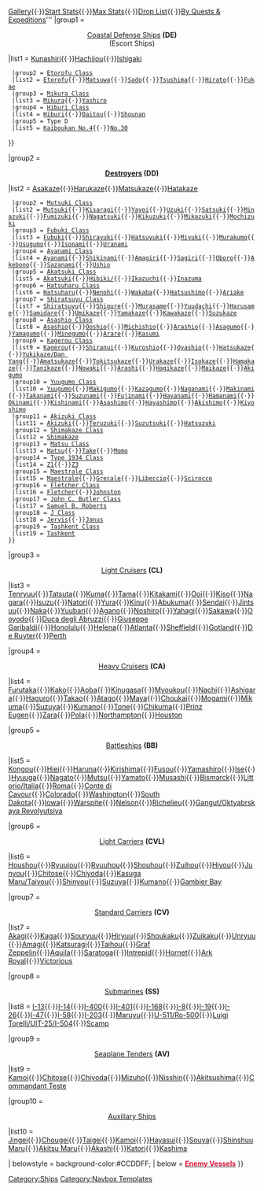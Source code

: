 {{Navbox
| name   = Template:Shiplist
| state = mw-collapsible 
| title = <span style="color:black;">'''[[Ship|List of Ships]]'''</span>
| basestyle  = background-color:#99CCFF;
| titlestyle = color:black;
| liststyle = border:0px none; padding-left:4px; padding:5px; 
| groupstyle =  color:black; padding:5px; 
| style      = color:black; background-color:#FFFFFF; border:1px solid #1A5B70; width:100%;
| abovestyle = background-color:#CCDDFF;
| above = '''[[Ship Class|By Class]]{{·}}[[Ship List (Image)|Gallery]]{{·}}[[Ship list|Start Stats]]{{·}}[[Ship Maximum Status|Max Stats]]{{·}}[[Drop List]]{{·}}[[List of ships required by quests and expeditions|By Quests & Expeditions]]'''
|group1 = <center>[[Coastal Defense Ships]] '''(DE)'''<br> (Escort Ships)</center>
|list1 = {{Navbox|child
  |basestyle  = background-color:#99CCFF;
  |groupstyle = color:black; background-color:#CCDDFF 
  |group1 = [[:Category:Shimushu_Class|Shimushu Class]]
  |list1 = [[Shimushu]]{{·}}[[Kunashiri]]{{·}}[[Hachijou]]{{·}}[[Ishigaki]]
  |group2 = [[:Category:Etorofu_Class|Etorofu Class]]
  |list2 = [[Etorofu]]{{·}}[[Matsuwa]]{{·}}[[Sado]]{{·}}[[Tsushima]]{{·}}[[Hirato]]{{·}}[[Fukae]]
  |group3 = [[:Category:Mikura_Class|Mikura Class]]
  |list3 = [[Mikura]]{{·}}[[Yashiro]]
  |group4 = [[:Category:Hiburi_Class|Hiburi Class]]
  |list4 = [[Hiburi]]{{·}}[[Daitou]]{{·}}[[Shounan]]
  |group5 = Type D
  |list5 = [[Kaiboukan No.4]]{{·}}[[Kaiboukan No.30|No.30]]
}}

|group2 = <center>'''[[EliteDD|Destroyers]] (DD)'''</center>
|list2 = {{Navbox|child
  |basestyle  = background-color:#99CCFF;
  |groupstyle = color:black; background-color:#CCDDFF 
  |group1 = [[:Category:Kamikaze Class|Kamikaze Class]]
  |list1 = [[Kamikaze]]{{·}}[[Asakaze]]{{·}}[[Harukaze]]{{·}}[[Matsukaze]]{{·}}[[Hatakaze]]
  |group2 = [[:Category:Mutsuki Class|Mutsuki Class]]
  |list2 = [[Mutsuki]]{{·}}[[Kisaragi]]{{·}}[[Yayoi]]{{·}}[[Uzuki]]{{·}}[[Satsuki]]{{·}}[[Minazuki]]{{·}}[[Fumizuki]]{{·}}[[Nagatsuki]]{{·}}[[Kikuzuki]]{{·}}[[Mikazuki]]{{·}}[[Mochizuki]]
  |group3 = [[:Category:Fubuki Class|Fubuki Class]]
  |list3 = [[Fubuki]]{{·}}[[Shirayuki]]{{·}}[[Hatsuyuki]]{{·}}[[Miyuki]]{{·}}[[Murakumo]]{{·}}[[Usugumo]]{{·}}[[Isonami]]{{·}}[[Uranami]]
  |group4 = [[:Category:Ayanami Class|Ayanami Class]]
  |list4 = [[Ayanami]]{{·}}[[Shikinami]]{{·}}[[Amagiri]]{{·}}[[Sagiri]]{{·}}[[Oboro]]{{·}}[[Akebono]]{{·}}[[Sazanami]]{{·}}[[Ushio]]
  |group5 = [[:Category:Akatsuki Class|Akatsuki Class]]
  |list5 = [[Akatsuki]]{{·}}[[Hibiki|Hibiki/{{lang|ru|Верный}}]]{{·}}[[Ikazuchi]]{{·}}[[Inazuma]]
  |group6 = [[:Category:Hatsuharu Class|Hatsuharu Class]]
  |list6 = [[Hatsuharu]]{{·}}[[Nenohi]]{{·}}[[Wakaba]]{{·}}[[Hatsushimo]]{{·}}[[Ariake]]
  |group7 = [[:Category:Shiratsuyu Class|Shiratsuyu Class]] 
  |list7 = [[Shiratsuyu]]{{·}}[[Shigure]]{{·}}[[Murasame]]{{·}}[[Yuudachi]]{{·}}[[Harusame]]{{·}}[[Samidare]]{{·}}[[Umikaze]]{{·}}[[Yamakaze]]{{·}}[[Kawakaze]]{{·}}[[Suzukaze]]
  |group8 = [[:Category:Asashio Class|Asashio Class]]
  |list8 = [[Asashio]]{{·}}[[Ooshio]]{{·}}[[Michishio]]{{·}}[[Arashio]]{{·}}[[Asagumo]]{{·}}[[Yamagumo]]{{·}}[[Minegumo]]{{·}}[[Arare]]{{·}}[[Kasumi]]
  |group9 = [[:Category:Kagerou Class|Kagerou Class]]
  |list9 = [[Kagerou]]{{·}}[[Shiranui]]{{·}}[[Kuroshio]]{{·}}[[Oyashio]]{{·}}[[Hatsukaze]]{{·}}[[Yukikaze|Yukikaze/Dan Yang]]{{·}}[[Amatsukaze]]{{·}}[[Tokitsukaze]]{{·}}[[Urakaze]]{{·}}[[Isokaze]]{{·}}[[Hamakaze]]{{·}}[[Tanikaze]]{{·}}[[Nowaki]]{{·}}[[Arashi]]{{·}}[[Hagikaze]]{{·}}[[Maikaze]]{{·}}[[Akigumo]]
  |group10 = [[:Category:Yuugumo Class|Yuugumo Class]]
  |list10 = [[Yuugumo]]{{·}}[[Makigumo]]{{·}}[[Kazagumo]]{{·}}[[Naganami]]{{·}}[[Makinami]]{{·}}[[Takanami]]{{·}}[[Suzunami]]{{·}}[[Fujinami]]{{·}}[[Hayanami]]{{·}}[[Hamanami]]{{·}}[[Okinami]]{{·}}[[Kishinami]]{{·}}[[Asashimo]]{{·}}[[Hayashimo]]{{·}}[[Akishimo]]{{·}}[[Kiyoshimo]]
  |group11 = [[:Category:Akizuki Class|Akizuki Class]]
  |list11 = [[Akizuki]]{{·}}[[Teruzuki]]{{·}}[[Suzutsuki]]{{·}}[[Hatsuzuki]]
  |group12 = [[:Category:Shimakaze Class|Shimakaze Class]]
  |list12 = [[Shimakaze]]
  |group13 = [[:Category:Matsu Class|Matsu Class]]
  |list13 = [[Matsu]]{{·}}[[Take]]{{·}}[[Momo]]
  |group14 = [[:Category:Type 1934 Class|Type 1934 Class]] 
  |list14 = [[Z1]]{{·}}[[Z3]]
  |group15 = [[:Category:Maestrale Class|Maestrale Class]]
  |list15 = [[Maestrale]]{{·}}[[Grecale]]{{·}}[[Libeccio]]{{·}}[[Scirocco]]
  |group16 = [[:Category:Fletcher Class|Fletcher Class]]
  |list16 = [[Fletcher]]{{·}}[[Johnston]]
  |group17 = [[:Category:John C. Butler Class|John C. Butler Class]]
  |list17 = [[Samuel B. Roberts]]
  |group18 = [[:Category:J Class|J Class]]
  |list18 = [[Jervis]]{{·}}[[Janus]]
  |group19 = [[:Category:Tashkent Class|Tashkent Class]]
  |list19 = [[Tashkent]]
 }}

|group3 = <center>[[Elitecl|Light Cruisers]] '''(CL)'''</center>
|list3 = [[Tenryuu]]{{·}}[[Tatsuta]]{{·}}[[Kuma]]{{·}}[[Tama]]{{·}}[[Kitakami]]{{·}}[[Ooi]]{{·}}[[Kiso]]{{·}}[[Nagara]]{{·}}[[Isuzu]]{{·}}[[Natori]]{{·}}[[Yura]]{{·}}[[Kinu]]{{·}}[[Abukuma]]{{·}}[[Sendai]]{{·}}[[Jintsuu]]{{·}}[[Naka]]{{·}}[[Yuubari]]{{·}}[[Agano]]{{·}}[[Noshiro]]{{·}}[[Yahagi]]{{·}}[[Sakawa]]{{·}}[[Ooyodo]]{{·}}[[Duca degli Abruzzi]]{{·}}[[Giuseppe Garibaldi]]{{·}}[[Honolulu]]{{·}}[[Helena]]{{·}}[[Atlanta]]{{·}}[[Sheffield]]{{·}}[[Gotland]]{{·}}[[De Ruyter]]{{·}}[[Perth]]

|group4 = <center>[[Eliteca|Heavy Cruisers]] '''(CA)'''</center>
|list4 = [[Furutaka]]{{·}}[[Kako]]{{·}}[[Aoba]]{{·}}[[Kinugasa]]{{·}}[[Myoukou]]{{·}}[[Nachi]]{{·}}[[Ashigara]]{{·}}[[Haguro]]{{·}}[[Takao]]{{·}}[[Atago]]{{·}}[[Maya]]{{·}}[[Choukai]]{{·}}[[Mogami]]{{·}}[[Mikuma]]{{·}}[[Suzuya]]{{·}}[[Kumano]]{{·}}[[Tone]]{{·}}[[Chikuma]]{{·}}[[Prinz Eugen]]{{·}}[[Zara]]{{·}}[[Pola]]{{·}}[[Northampton]]{{·}}[[Houston]]

|group5 = <center>[[elitebb|Battleships]] '''(BB)'''</center>
|list5 = [[Kongou]]{{·}}[[Hiei]]{{·}}[[Haruna]]{{·}}[[Kirishima]]{{·}}[[Fusou]]{{·}}[[Yamashiro]]{{·}}[[Ise]]{{·}}[[Hyuuga]]{{·}}[[Nagato]]{{·}}[[Mutsu]]{{·}}[[Yamato]]{{·}}[[Musashi]]{{·}}[[Bismarck]]{{·}}[[Littorio|Littorio/Italia]]{{·}}[[Roma]]{{·}}[[Conte di Cavour]]{{·}}[[Colorado]]{{·}}[[Washington]]{{·}}[[South Dakota]]{{·}}[[Iowa]]{{·}}[[Warspite]]{{·}}[[Nelson]]{{·}}[[Richelieu]]{{·}}[[Gangut|Gangut/Oktyabrskaya Revolyutsiya]]

|group6 = <center>[[elitecvl|Light Carriers]] '''(CVL)'''</center>
|list6 = [[Houshou]]{{·}}[[Ryuujou]]{{·}}[[Taigei|Ryuuhou]]{{·}}[[Shouhou]]{{·}}[[Zuihou]]{{·}}[[Hiyou]]{{·}}[[Junyou]]{{·}}[[Chitose]]{{·}}[[Chiyoda]]{{·}}[[Kasuga Maru|Kasuga Maru/Taiyou]]{{·}}[[Shinyou]]{{·}}[[Suzuya]]{{·}}[[Kumano]]{{·}}[[Gambier Bay]]

|group7 = <center>[[elitecv|Standard Carriers]] '''(CV)'''</center>
|list7 = [[Akagi]]{{·}}[[Kaga]]{{·}}[[Souryuu]]{{·}}[[Hiryuu]]{{·}}[[Shoukaku]]{{·}}[[Zuikaku]]{{·}}[[Unryuu]]{{·}}[[Amagi]]{{·}}[[Katsuragi]]{{·}}[[Taihou]]{{·}}[[Graf Zeppelin]]{{·}}[[Aquila]]{{·}}[[Saratoga]]{{·}}[[Intrepid]]{{·}}[[Hornet]]{{·}}[[Ark Royal]]{{·}}[[Victorious]]

|group8 = <center>[[elitess|Submarines]] '''(SS)'''</center>
|list8 = [[I-13]]{{·}}[[I-14]]{{·}}[[I-400]]{{·}}[[I-401]]{{·}}[[I-168]]{{·}}[[I-8]]{{·}}[[I-19]]{{·}}[[I-26]]{{·}}[[I-47]]{{·}}[[I-58]]{{·}}[[I-203]]{{·}}[[Maruyu]]{{·}}[[U-511|U-511/Ro-500]]{{·}}[[Luigi Torelli|Luigi Torelli/UIT-25/I-504]]{{·}}[[Scamp]]

|group9 = <center>[[eliteav|Seaplane Tenders]] '''(AV)'''</center>
|list9 = [[Kamoi]]{{·}}[[Chitose]]{{·}}[[Chiyoda]]{{·}}[[Mizuho]]{{·}}[[Nisshin]]{{·}}[[Akitsushima]]{{·}}[[Commandant Teste]]

|group10 = <center>[[Auxiliary Ships]]</center>
|list10 = [[Jingei]]{{·}}[[Chougei]]{{·}}[[Taigei]]{{·}}[[Kamoi]]{{·}}[[Hayasui]]{{·}}[[Souya]]{{·}}[[Shinshuu Maru]]{{·}}[[Akitsu Maru]]{{·}}[[Akashi]]{{·}}[[Katori]]{{·}}[[Kashima]]

| belowstyle = background-color:#CCDDFF; 
| below = [[Enemy Vessel|'''<span style="color:crimson">Enemy Vessels</span>''']]
}}
[[Category:Ships]] <noinclude>[[Category:Navbox Templates]]</noinclude>